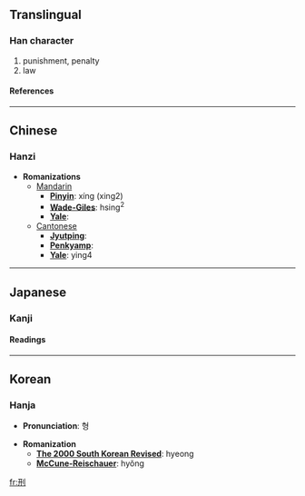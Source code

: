 ==Translingual==
===Han character===
{{Han char|rad=刀|as=04|sn=6|four=1240<sub>0</sub>|canj=一廿中弓 (MTLN)}}
# punishment, penalty
# law
====References====
{{Han ref|kx=0137.110|dkj=01886|dj=0308.160|hdz=10324.150|uh=5211|ud=21009|bh=A644|bd=42564}}
----

==Chinese==
===Hanzi===


* '''Romanizations'''
** [[Mandarin]]
*** '''[[Pinyin]]''': xíng (xing2)
*** '''[[Wade-Giles]]''': hsing<sup>2</sup>
*** '''[[Yale]]''': 
**[[Cantonese]]
***'''[[Jyutping]]''':
***'''[[Penkyamp]]''': 
***'''[[Yale]]''': ying4


----
==Japanese==
===Kanji===
{{ja-kanji|grade=|rs=刀04}}
====Readings====
{{ja-readings|on=[[けい]] (kei), [[ぎょう]] (gyō)|kun=[[のり]] (nori), [[しおき]] (shioki)}}


----
==Korean==
===Hanja===

* '''Pronunciation''': 형

* '''Romanization'''
** '''[[The 2000 South Korean Revised Romanization|The 2000 South Korean Revised]]''': hyeong
** '''[[McCune-Reischauer]]''': hyŏng


[[fr:刑]]